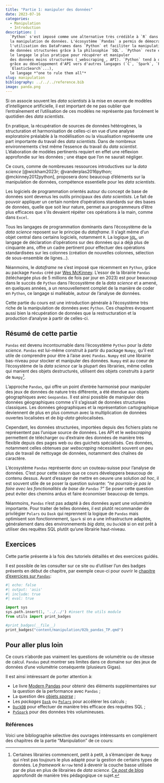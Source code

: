 ```yaml
---
title: "Partie 1: manipuler des données"
date: 2023-07-16
categories:
  - Manipulation
  - Introduction
description: |
  `Python` s'est imposé comme une alternative très crédible à `R` dans
  la manipulation de données. L'écosystème `Pandas` a permis de démocratiser
  l'utilisation des DataFrames dans `Python` et faciliter la manipulation
  de données structurées grâce à la philosophie `SQL`. `Python` reste également
  le langage le plus pratique pour récupérer et manipuler
  des données moins structurées (_webscraping_, API). `Python` tend à devenir,
  grâce au développement d'API vers d'autres langages (`C`, `Spark`, `Postgres`,
  `ElasticSearch`...),
  le langage *"one to rule them all"*
slug: manipulation
bibliography: ../../../reference.bib
image: panda.png
---
```


Si on associe souvent les _data scientists_ à la mise en oeuvre
de modèles d'intelligence artificielle, il est important
de ne pas oublier que l'entraînement et l'utilisation
de ces modèles ne représente pas
forcément le quotidien des _data scientists_.


En pratique,
la récupération de sources de données hétérogènes, la structuration
et harmonisation de celles-ci en vue d'une analyse exploratoire
préalable à la modélisation ou la visualisation
représente une part importante du travail des _data scientists_. 
Dans de nombreux environnements c'est même l'essence du travail
du _data scientist_. 
L'élaboration de modèles pertinents requiert en effet une réflexion approfondie sur les données ;
une étape que l'on ne saurait négliger.

Ce cours, 
comme de nombreuses ressources introductives sur
la _data science_ [@wickham2023r; @vanderplas2016python; @mckinney2012python],
proposera donc beaucoup d'éléments sur la manipulation de données, compétence
essentielle pour les _data scientists_. 

Les logiciels de programmation
orientés autour du concept de base de données
sont devenus les outils principaux des _data scientists_.
Le fait de pouvoir appliquer un certain nombre d'opérations
standards sur des bases de données, quelle que soit leur nature,
permet aux programmeurs d'être plus efficaces que s'ils devaient
répéter ces opérations à la main, comme dans `Excel`.

Tous les langages de programmation dominants dans l'écosystème
de la _data science_ reposent sur le principe du _dataframe_. 
Il s'agit même d'un objet central dans certains logiciels,
notamment `R`. 
La logique [`SQL`](https://fr.wikipedia.org/wiki/Structured_Query_Language),
un langage de déclaration d'opérations sur des données qui a déjà plus de cinquante ans, 
offre un cadre pertinent pour effectuer des opérations standardisées
sur les colonnes (création de nouvelles colonnes, sélection de sous-ensemble de lignes...).

Néanmoins, le _dataframe_ ne s'est imposé que récemment en `Python`,
grâce au package `Pandas` créé
par [Wes McKinney](https://fr.wikipedia.org/wiki/Wes_McKinney). 
L'essor de la librairie `Pandas` (téléchargée plus de 5 millions de fois
par jour en 2023) est pour beaucoup dans le succès de `Python`
dans l'écosystème de la _data science_ et a amené, en quelques années,
a un renouvellement complet de la manière de coder en `Python`, ce
langage si malléable, autour de l'analyse de données. 

Cette partie du cours est une introduction
générale à l'écosystème très riche de 
la manipulation de données avec `Python`.
Ces chapitres évoquent aussi bien la récupération de données
que la restructuration et la production d'analyse
à partir de celles-ci. 

## Résumé de cette partie {.unnumbered}

`Pandas` est devenu incontournable dans l'écosystème `Python` pour la *data science*. 
`Pandas` est lui-même construit à partir du package `Numpy`, qu'il est utile de comprendre
pour être à l'aise avec `Pandas`. `Numpy` est une librairie bas-niveau 
pour stocker et manipuler des données. 
`Numpy` est au coeur de l'écosystème de la *data science* car la plupart des librairies, même celles
qui manient des objets destructurés,
utilisent des objets construits à partir de `Numpy`[^1]. 

[^1]: Certaines librairies commencent, petit à petit, à s'émanciper
de `Numpy` qui n'est pas toujours le plus adapté pour la gestion
de certains types de données. Le _framework_ `Arrow` tend à devenir
la couche basse utilisée par de plus en plus de librairies de _data science_. 
[Ce _post_ de blog](https://pypistats.org/api/packages/pandas/) approfondit
de manière très pédagogique ce sujet. 

L'approche `Pandas`, qui offre un point d'entrée harmonisé pour manipuler
des jeux de données de nature très différente,
a été étendue aux objets géographiques avec `Geopandas`.
Il est ainsi possible de manipuler des données géographiques comme s'il
s'agissait de données structurées classiques. Les données géographiques et
la représentation cartographique deviennent de plus en plus commun avec
la multiplication de données ouvertes localisées et de *big-data* géolocalisées.

Cependant, les données structurées, importées depuis des fichiers plats
ne représentent pas l'unique source de données. Les API et le *webscraping*
permettent de télécharger ou d'extraire 
des données de manière très flexible depuis des pages web ou des guichets
spécialisés. Ces données, notamment
celles obtenues par *webscraping* nécessitent souvent un peu plus de travail
de nettoyage de données, notamment des chaînes de caractère. 

L'écosystème `Pandas` représente donc un couteau-suisse
pour l'analyse de données. C'est pour cette raison que ce cours 
développera beaucoup de contenu dessus.
Avant d'essayer de mettre en oeuvre une solution _ad hoc_, il est
souvent utile de se poser la question suivante: _"ne pourrais-je pas le faire
avec les fonctionalités de base de `Pandas` ?"_ Se poser cette question peut
éviter des chemins ardus et faire économiser beaucoup de temps. 

Néanmoins, `Pandas` n'est pas 
adapté à des données ayant une volumétrie
importante. Pour traiter de telles
données, il est plutôt recommander 
de privilégier `Polars` ou `Dask` qui reprennent la logique de `Pandas` mais
optimisent son fonctionnement, `Spark` si on a une infrastructure adaptée, généralement dans
des environnements _big data_, ou
`DuckDB` si on est prêt à utiliser des requêtes SQL plutôt qu'une librairie haut-niveau.


## Exercices {.unnumbered}

Cette partie présente à la fois des tutoriels détaillés
et des exercices guidés.

Il est
possible de les consulter sur ce site ou d'utiliser l'un des
badges présents en début de chapitre, par exemple
ceux-ci pour ouvrir
le [chapitre d'exercices sur `Pandas`](02b_pandas_TP/):

::: {.cell .markdown}
```python
#| echo: false
#| output: 'asis'
#| include: true
#| eval: true

import sys
sys.path.insert(1, '../../') #insert the utils module
from utils import print_badges

#print_badges(__file__)
print_badges("content/manipulation/02b_pandas_TP.qmd")
```
:::


## Pour aller plus loin {.unnumbered}

Ce cours n'aborde pas vraiment les questions de volumétrie ou de vitesse de 
calcul. 
`Pandas` peut montrer ses limites dans ce domaine sur des jeux de données
d'une volumétrie conséquente (plusieurs Gigas). 

Il est ainsi intéressant de porter attention à:

* Le livre [Modern Pandas](https://tomaugspurger.github.io/modern-1-intro.html)
pour obtenir des éléments supplémentaires sur la question de la performance
avec `Pandas` ;
* La question des
[objets _sparse_](https://chrisalbon.com/machine_learning/vectors_matrices_and_arrays/create_a_sparse_matrix/) ;
* Les _packages_ [`Dask`](https://dask.org/) ou [`Polars`](https://ssphub.netlify.app/post/polars/) pour accélérer les calculs ;
* [`DuckDB`](https://duckdb.org/docs/api/python/overview.html) pour effectuer de manière très efficace des requêtes SQL ;
* [`PySpark`](https://spark.apache.org/docs/latest/api/python/index.html) pour des données très volumineuses.


### Références {.unnumbered}

Voici une bibliographie sélective des ouvrages
intéressants en complément des chapitres de la partie "Manipulation" de ce cours:

::: {#refs}
:::
